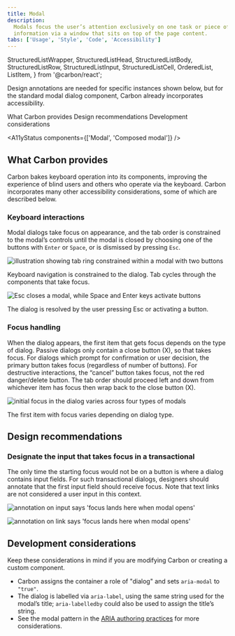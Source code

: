 ```yaml
---
title: Modal
description:
  Modals focus the user’s attention exclusively on one task or piece of
  information via a window that sits on top of the page content.
tabs: ['Usage', 'Style', 'Code', 'Accessibility']
---
```



  StructuredListWrapper,
  StructuredListHead,
  StructuredListBody,
  StructuredListRow,
  StructuredListInput,
  StructuredListCell,
  OrderedList,
  ListItem,
} from '@carbon/react';

<PageDescription>

Design annotations are needed for specific instances shown below, but for the
standard modal dialog component, Carbon already incorporates accessibility.

</PageDescription>

<AnchorLinks>
  <AnchorLink>What Carbon provides</AnchorLink>
  <AnchorLink>Design recommendations</AnchorLink>
  <AnchorLink>Development considerations</AnchorLink>
</AnchorLinks>

<A11yStatus components={['Modal', 'Composed modal']} />

## What Carbon provides

Carbon bakes keyboard operation into its components, improving the experience of
blind users and others who operate via the keyboard. Carbon incorporates many
other accessibility considerations, some of which are described below.

### Keyboard interactions

Modal dialogs take focus on appearance, and the tab order is constrained to the
modal’s controls until the modal is closed by choosing one of the buttons with
`Enter` or `Space`, or is dismissed by pressing `Esc`.

<Row>
<Column colLg={8}>

![illustration showing tab ring constrained within a modal with two buttons](images/modal-accessibility-1.png)

<Caption>
  Keyboard navigation is constrained to the dialog. Tab cycles through the
  components that take focus.
</Caption>

</Column>
</Row>

<Row>
<Column colLg={8}>

![Esc closes a modal, while Space and Enter keys activate buttons](images/modal-accessibility-2.png)

<Caption>
  The dialog is resolved by the user pressing Esc or activating a button.
</Caption>

</Column>
</Row>

### Focus handling

When the dialog appears, the first item that gets focus depends on the type of
dialog. Passive dialogs only contain a close button (X), so that takes focus.
For dialogs which prompt for confirmation or user decision, the primary button
takes focus (regardless of number of buttons). For destructive interactions, the
“cancel” button takes focus, not the red danger/delete button. The tab order
should proceed left and down from whichever item has focus then wrap back to the
close button (X).

<Row>
<Column colLg={8}>

![initial focus in the dialog varies across four types of modals](images/modal-accessibility-3.png)

<Caption>The first item with focus varies depending on dialog type.</Caption>

</Column>
</Row>

## Design recommendations

### Designate the input that takes focus in a transactional

The only time the starting focus would not be on a button is where a dialog
contains input fields. For such transactional dialogs, designers should annotate
that the first input field should receive focus. Note that text links are not
considered a user input in this context.

<DoDontRow>
  <DoDont type="do" caption="Annotate the starting input that should take focus on a transactional dialog.">

![annotation on input says 'focus lands here when modal opens'](images/modal-accessibility-4-do.png)

  </DoDont>

  <DoDont type="dont" caption="Do not give a link focus when a modal opens.">

![annotation on link says 'focus lands here when modal opens'](images/modal-accessibility-4-dont.png)

  </DoDont>
</DoDontRow>

## Development considerations

Keep these considerations in mind if you are modifying Carbon or creating a
custom component.

- Carbon assigns the container a role of "dialog" and sets `aria-modal` to
  `"true"`.
- The dialog is labelled via `aria-label`, using the same string used for the
  modal’s title; `aria-labelledby` could also be used to assign the title’s
  string.
- See the modal pattern in the
  [ARIA authoring practices](https://w3c.github.io/aria-practices/#dialog_modal)
  for more considerations.
